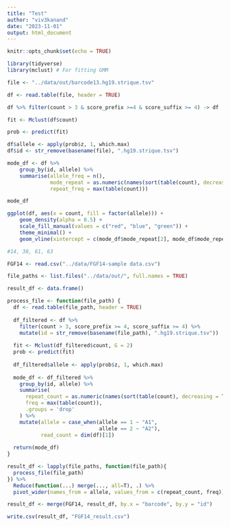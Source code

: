 ```yaml
---
title: "Test"
author: "viv3kanand"
date: "2023-11-01"
output: html_document
---
```


```r
knitr::opts_chunk$set(echo = TRUE)
```

```r
library(tidyverse)
library(mclust) # For fitting GMM
```

```r
file <- "../data/out/barcode13.hg19.strique.tsv"

df <- read.table(file, header = TRUE)

df %>% filter(count > 3 & score_prefix >=4 & score_suffix >= 4) -> df

fit <- Mclust(df$count)

prob <- predict(fit)

df$allele <- apply(prob$z, 1, which.max)
df$id <- str_remove(basename(file), ".hg19.strique.tsv")

mode_df <- df %>%
    group_by(id, allele) %>%
    summarise(allele_freq = n(),
              mode_repeat = as.numeric(names(sort(table(count), decreasing = TRUE)[1])),
              repeat_freq = max(table(count)))

mode_df


```

```r
ggplot(df, aes(x = count, fill = factor(allele))) +
    geom_density(alpha = 0.5) +
    scale_fill_manual(values = c("red", "blue", "green")) +
    theme_minimal() +
    geom_vline(xintercept = c(mode_df$mode_repeat[2], mode_df$mode_repeat[3]), linetype = "dashed")
```



```r
#14, 38, 61, 63

FGF14 <- read.csv("../data/FGF14-sample data.csv")

file_paths <- list.files("../data/out/", full.names = TRUE)

result_df <- data.frame()

process_file <- function(file_path) {
  df <- read.table(file_path, header = TRUE)
  
  df_filtered <- df %>%
    filter(count > 3, score_prefix >= 4, score_suffix >= 4) %>% 
    mutate(id = str_remove(basename(file_path), ".hg19.strique.tsv"))
  
  fit <- Mclust(df_filtered$count, G = 2)
  prob <- predict(fit)
  
  df_filtered$allele <- apply(prob$z, 1, which.max)
  
  mode_df <- df_filtered %>%
    group_by(id, allele) %>%
    summarise(
      repeat_count = as.numeric(names(sort(table(count), decreasing = TRUE)[1])),
      freq = max(table(count)),
      .groups = 'drop'
    ) %>% 
    mutate(allele = case_when(allele == 1 ~ "A1",
                              allele == 2 ~ "A2"),
           read_count = dim(df)[1])
  
  return(mode_df)
}

result_df <- lapply(file_paths, function(file_path){
  process_file(file_path)
}) %>% 
  Reduce(function(...) merge(..., all=T), .) %>% 
  pivot_wider(names_from = allele, values_from = c(repeat_count, freq))

result_df <- merge(FGF14, result_df, by.x = "barcode", by.y = "id")

write.csv(result_df, "FGF14_result.csv")


```






























